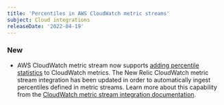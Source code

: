```yaml
---
title: 'Percentiles in AWS CloudWatch metric streams'
subject: Cloud integrations
releaseDate: '2022-04-19'
---
```


### New

* AWS CloudWatch metric stream now supports [adding percentile statistics](https://aws.amazon.com/about-aws/whats-new/2022/04/amazon-cloudwatch-metric-streams-additional-statistics/) to CloudWatch metrics. The New Relic CloudWatch metric stream integration has been updated in order to automatically ingest percentiles defined in metric streams.
Learn more about this capability from the [CloudWatch metric stream integration documentation](/docs/infrastructure/amazon-integrations/connect/aws-metric-stream-setup#custom-metrics).